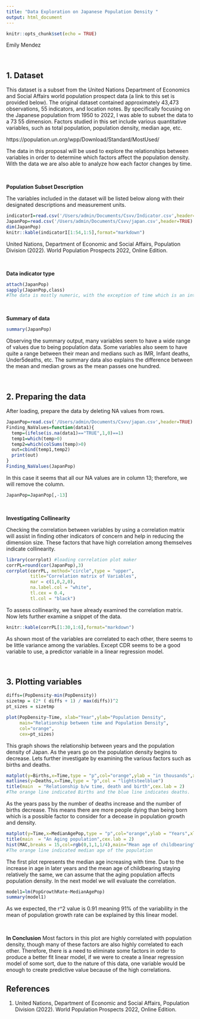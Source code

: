 ```yaml
---
title: "Data Exploration on Japanese Population Density "
output: html_document
---
```


```r
knitr::opts_chunk$set(echo = TRUE)
```
Emily Mendez

\newline 

<br>

## 1. Dataset 

\newline

This dataset is a subset from the United Nations Department of Economics and Social Affairs world population prospect data (a link to this set is provided below). The original dataset contained approximately 43,473 observations, 55 indicators, and location notes. By specifically focusing on the Japanese population from 1950 to 2022, I was able to subset the data to a 73 55 dimension. Factors studied in this set include various quantitative variables, such as total population, population density, median age, etc. 

\newline 
https://population.un.org/wpp/Download/Standard/MostUsed/

\newline 

The data in this proposal will be used to explore the relationships between variables in order to determine which factors affect the population density. With the data we are also able to analyze how each factor changes by time. 

\newline
 <br> 

**Population Subset Description**

\newline
The variables included in the dataset will be listed below along with their designated descriptions and measurement units.

```r
indicatorI=read.csv('/Users/admin/Documents/Csvv/Indicator.csv',header=T)
JapanPop=read.csv('/Users/admin/Documents/Csvv/japan.csv',header=TRUE)
dim(JapanPop)
knitr::kable(indicatorI[1:54,1:5],format="markdown")
```
\newline 

United Nations, Department of Economic and Social Affairs, Population Division (2022). World Population Prospects 2022, Online Edition. 


 <br> 
 
**Data indicator type**
```r
attach(JapanPop)
sapply(JapanPop,class)
#The data is mostly numeric, with the exception of time which is an integer.
```

 <br>
 
**Summary of data**
```r
summary(JapanPop)

```

\newline 
Observing the summary output, many variables seem to have a wide range of values due to being population data. Some variables also seem to have quite a range between their mean and medians such as IMR, Infant deaths, Under5deaths, etc. The summary data also explains the difference between the mean and median grows as the mean passes one hundred. 

\newline

 <br>
 
## 2. Preparing the data

\newline

After loading, prepare the data by deleting NA values from rows. 

\newline 

```r
JapanPop=read.csv('/Users/admin/Documents/Csvv/japan.csv',header=TRUE)
Finding_NaValues=function(data1){
  temp=(ifelse(is.na(data1)=="TRUE",1,0)==1)
  temp1=which(temp>0)
  temp2=which(colSums(temp)>0)
  out=cbind(temp1,temp2)
  print(out)
}
Finding_NaValues(JapanPop)

```

\newline 
In this case it seems that all our NA values are in column 13; therefore, we will remove the column.

\newline 

```r
JapanPop=JapanPop[,-13]
```

\newline 

<br>

**Investigating Collinearity **

\newline

Checking the correlation between variables by using a correlation matrix will assist in finding other indicators of concern and help in reducing the dimension size. These factors that have high correlation among themselves indicate collinearity.

\newline

```r
library(corrplot) #loading correlation plot maker
corrPL=round(cor(JapanPop),3)
corrplot(corrPL, method="circle",type = "upper", 
         title="Correlation matrix of Variables",
         mar = c(1,0,2,0),
         na.label.col = "white",
         tl.cex = 0.4,
         tl.col = "black")
```

\newline
To assess collinearity, we have already examined the correlation matrix. Now lets further examine a snippet of the data. 

```r
knitr::kable(corrPL[1:30,1:6],format="markdown")

```

\newline

As shown most of the variables are correlated to each other, there seems to be little variance among the variables. Except CDR seems to be a good variable to use, a predictor variable in a linear regression model.

\newline

<br>


## 3. Plotting variables
```r
diffs=(PopDensity-min(PopDensity))
sizetmp = (2* ( diffs + 1) / max(diffs))^2
pt_sizes = sizetmp

plot(PopDensity~Time, xlab="Year",ylab="Population Density",
     main="Relationship between time and Population Density",
     col="orange", 
     cex=pt_sizes)

```

\newline

This graph shows the relationship between years and the population density of Japan. As the years go on the population density begins to decrease. Lets further investigate by examining the various factors such as births and deaths. 

\newline

```r
matplot(y=Births,x=Time,type = "p",col="orange",ylab = "in thousands",xlab = "Years ")
matlines(y=Deaths,x=Time,type = "p",col = "lightsteelblue")
title(main  = "Relationship b/w time, death and birth",cex.lab = 2)
#The orange line indicated Births and the blue line indicates deaths. 
```

\newline 
As the years pass by the number of deaths increase and the number of births decrease. This means there are more people dying than being born which is a possible factor to consider for a decease in population growth and density. 

\newline


```r
matplot(y=Time,x=MedianAgePop,type = "p",col="orange",ylab = "Years",xlab = "Age")
title(main  = "An Aging population",cex.lab = 2)
hist(MAC,breaks = 15,col=rgb(0,1,1,1/4),main="Mean age of childbearing")
#The orange line indicated median age of the population

```

\newline 

The first plot represents the median age increasing with time. Due to the increase in age in later years and the mean age of childbearing staying relatively the same, we can assume that the aging population affects population density. In the next model we will evaluate the correlation.

```r
model1=lm(PopGrowthRate~MedianAgePop)
summary(model1)
```
\newline

As we expected, the r^2 value is 0.91 meaning 91% of the variability in the mean of population growth rate can be explained by this linear model. 

\newline

<br>


**In Conclusion**
Most factors in this plot are highly correlated with population density, though many of these factors are also highly correlated to each other. Therefore, there is a need to eliminate some factors in order to produce a better fit linear model, if we were to create a linear regression model of some sort, due to the nature of this data, one variable would be enough to create predictive value because of the high correlations. 


## References 
1. United Nations, Department of Economic and Social Affairs, Population Division (2022). World Population Prospects 2022, Online Edition. 

<br>



